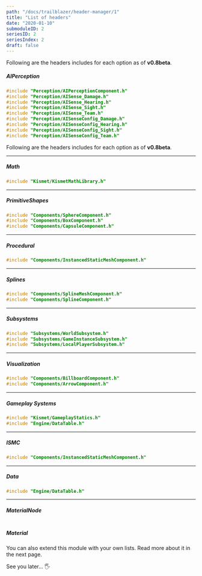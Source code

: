 ```yaml
---
path: "/docs/trailblazer/header-manager/1"
title: "List of headers"
date: "2020-01-10"
submoduleID: 2
seriesID: 2
seriesIndex: 2
draft: false
---
```


Following are the headers includes for each option as of **v0.8beta**.

##### AIPerception

```cpp
#include "Perception/AIPerceptionComponent.h"
#include "Perception/AISense_Damage.h"
#include "Perception/AISense_Hearing.h"
#include "Perception/AISense_Sight.h"
#include "Perception/AISense_Team.h"
#include "Perception/AISenseConfig_Damage.h"
#include "Perception/AISenseConfig_Hearing.h"
#include "Perception/AISenseConfig_Sight.h"
#include "Perception/AISenseConfig_Team.h"
```

Following are the headers includes for each option as of **v0.8beta**.

---

##### Math

```cpp
#include "Kismet/KismetMathLibrary.h"
```

---

##### PrimitiveShapes

```cpp
#include "Components/SphereComponent.h"
#include "Components/BoxComponent.h"
#include "Components/CapsuleComponent.h"
```

---

##### Procedural

```cpp
#include "Components/InstancedStaticMeshComponent.h"
```

---

##### Splines

```cpp
#include "Components/SplineMeshComponent.h"
#include "Components/SplineComponent.h"
```

---

##### Subsystems

```cpp
#include "Subsystems/WorldSubsystem.h"
#include "Subsystems/GameInstanceSubsystem.h"
#include "Subsystems/LocalPlayerSubsystem.h"
```

---

##### Visualization

```cpp
#include "Components/BillboardComponent.h"
#include "Components/ArrowComponent.h"
```

---

##### Gameplay Systems

```cpp
#include "Kismet/GameplayStatics.h"
#include "Engine/DataTable.h"
```

---

##### ISMC

```cpp
#include "Components/InstancedStaticMeshComponent.h"
```

---

##### Data

```cpp
#include "Engine/DataTable.h"
```

---

##### MaterialNode

```cpp

```

##### Material

You can also extend this module with your own lists. Read more about it in the next page.

See you later... 🖐
